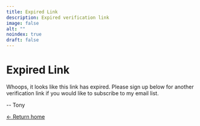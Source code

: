 ```yaml
---
title: Expired Link
description: Expired verification link
image: false
alt: ""
noindex: true
draft: false
---
```


# Expired Link

Whoops, it looks like this link has expired. Please sign up below for another
verification link if you would like to subscribe to my email list.

-- Tony

[&larr; Return home](/)
